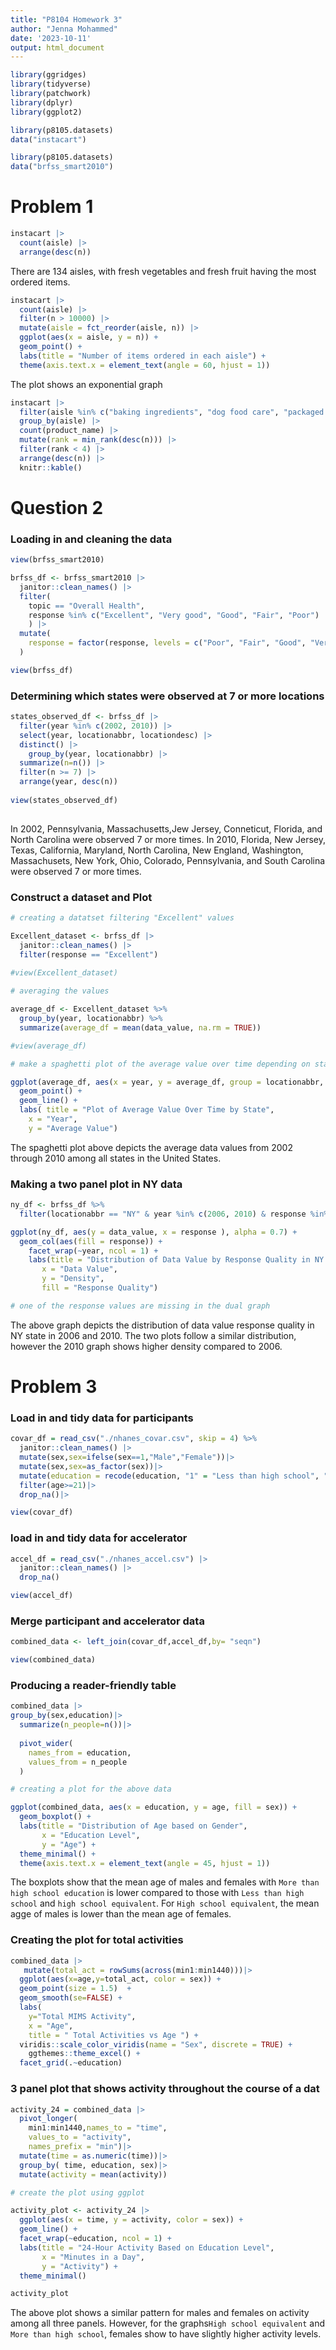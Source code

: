 ```yaml
---
title: "P8104 Homework 3"
author: "Jenna Mohammed"
date: '2023-10-11'
output: html_document
---
```


```r

library(ggridges)
library(tidyverse)
library(patchwork)
library(dplyr)
library(ggplot2)

library(p8105.datasets)
data("instacart")

library(p8105.datasets)
data("brfss_smart2010")
```

# Problem 1 

```r
instacart |> 
  count(aisle) |> 
  arrange(desc(n))
```

There are 134 aisles, with fresh vegetables and fresh fruit having the most ordered items.

```r
instacart |> 
  count(aisle) |> 
  filter(n > 10000) |> 
  mutate(aisle = fct_reorder(aisle, n)) |> 
  ggplot(aes(x = aisle, y = n)) + 
  geom_point() + 
  labs(title = "Number of items ordered in each aisle") +
  theme(axis.text.x = element_text(angle = 60, hjust = 1))
```

The plot shows an exponential graph
```r
instacart |> 
  filter(aisle %in% c("baking ingredients", "dog food care", "packaged vegetables fruits")) |>
  group_by(aisle) |> 
  count(product_name) |> 
  mutate(rank = min_rank(desc(n))) |> 
  filter(rank < 4) |> 
  arrange(desc(n)) |>
  knitr::kable()
```


# Question 2

### Loading in and cleaning the data 

```r
view(brfss_smart2010)

brfss_df <- brfss_smart2010 |>
  janitor::clean_names() |>
  filter(
    topic == "Overall Health", 
    response %in% c("Excellent", "Very good", "Good", "Fair", "Poor")
    ) |>
  mutate(
    response = factor(response, levels = c("Poor", "Fair", "Good", "Very good", "Excellent"))
  )

view(brfss_df)
```

### Determining which states were observed at 7 or more locations

```r
states_observed_df <- brfss_df |> 
  filter(year %in% c(2002, 2010)) |>
  select(year, locationabbr, locationdesc) |>
  distinct() |>
    group_by(year, locationabbr) |>
  summarize(n=n()) |>
  filter(n >= 7) |>
  arrange(year, desc(n))
  
view(states_observed_df)
  
```

In 2002, Pennsylvania, Massachusetts,Jew Jersey, Conneticut, Florida, and North Carolina were observed 7 or more times. In 2010, Florida, New Jersey, Texas, California, Maryland, North Carolina, New England, Washington, Massachusets, New York, Ohio, Colorado, Pennsylvania, and South Carolina were observed 7 or more times.


### Construct a dataset and Plot

```r
# creating a datatset filtering "Excellent" values

Excellent_dataset <- brfss_df |>
  janitor::clean_names() |>
  filter(response == "Excellent")
  
#view(Excellent_dataset)

# averaging the values 

average_df <- Excellent_dataset %>%
  group_by(year, locationabbr) %>%
  summarize(average_df = mean(data_value, na.rm = TRUE))

#view(average_df)

# make a spaghetti plot of the average value over time depending on state

ggplot(average_df, aes(x = year, y = average_df, group = locationabbr, color = locationabbr)) + 
  geom_point() + 
  geom_line() +
  labs( title = "Plot of Average Value Over Time by State",
    x = "Year",
    y = "Average Value")
```

The spaghetti plot above depicts the average data values from 2002 through 2010 among all states in the United States.

### Making a two panel plot in NY data

```r
ny_df <- brfss_df %>%
  filter(locationabbr == "NY" & year %in% c(2006, 2010) & response %in% c("Poor", "Fair", "Good", "Very good", "Excellent"))

ggplot(ny_df, aes(y = data_value, x = response ), alpha = 0.7) +
  geom_col(aes(fill = response)) +
    facet_wrap(~year, ncol = 1) +
    labs(title = "Distribution of Data Value by Response Quality in NY State",
       x = "Data Value",
       y = "Density",
       fill = "Response Quality")

# one of the response values are missing in the dual graph
```

The above graph depicts the distribution of data value response quality in NY state in 2006 and 2010. The two plots follow a similar distribution, however the 2010 graph shows higher density compared to 2006.

# Problem 3 

### Load in and tidy data for participants

```r
covar_df = read_csv("./nhanes_covar.csv", skip = 4) %>%
  janitor::clean_names() |>
  mutate(sex,sex=ifelse(sex==1,"Male","Female"))|>
  mutate(sex,sex=as_factor(sex))|>
  mutate(education = recode(education, "1" = "Less than high school", "2" = "High school equivalent", "3" = "More than high school")) |>
  filter(age>=21)|>
  drop_na()|>

view(covar_df)
```

### load in and tidy data for accelerator

```r
accel_df = read_csv("./nhanes_accel.csv") |>
  janitor::clean_names() |>
  drop_na()

view(accel_df)
```

### Merge participant and accelerator data

```r
combined_data <- left_join(covar_df,accel_df,by= "seqn")

view(combined_data)
```

### Producing a reader-friendly table

```r
combined_data |>
group_by(sex,education)|>
  summarize(n_people=n())|>
  
  pivot_wider(
    names_from = education,
    values_from = n_people
  )

# creating a plot for the above data 

ggplot(combined_data, aes(x = education, y = age, fill = sex)) +
  geom_boxplot() +
  labs(title = "Distribution of Age based on Gender",
       x = "Education Level",
       y = "Age") +
  theme_minimal() +
  theme(axis.text.x = element_text(angle = 45, hjust = 1))
```

The boxplots show that the mean age of males and females with `More than high school education` is lower compared to those with `Less than high school` and `high school equivalent`. For `High school equivalent`, the mean agge of males is lower than the mean age of females.

### Creating the plot for total activities

```r
combined_data |>
   mutate(total_act = rowSums(across(min1:min1440)))|>
  ggplot(aes(x=age,y=total_act, color = sex)) +
  geom_point(size = 1.5)  +
  geom_smooth(se=FALSE) +
  labs(
    y="Total MIMS Activity",
    x = "Age",
    title = " Total Activities vs Age ") +
  viridis::scale_color_viridis(name = "Sex", discrete = TRUE) +
    ggthemes::theme_excel() +
  facet_grid(.~education)

```

### 3 panel plot that shows activity throughout the course of a dat
```r

activity_24 = combined_data |>
  pivot_longer(
    min1:min1440,names_to = "time",
    values_to = "activity",
    names_prefix = "min")|>
  mutate(time = as.numeric(time))|>
  group_by( time, education, sex)|>
  mutate(activity = mean(activity))

# create the plot using ggplot 

activity_plot <- activity_24 |>
  ggplot(aes(x = time, y = activity, color = sex)) +
  geom_line() +
  facet_wrap(~education, ncol = 1) +
  labs(title = "24-Hour Activity Based on Education Level",
       x = "Minutes in a Day",
       y = "Activity") +
  theme_minimal() 

activity_plot
```

The above plot shows a similar pattern for males and females on activity among all three panels. However, for the graphs`High school equivalent` and `More than high school`, females show to have slightly higher activity levels.